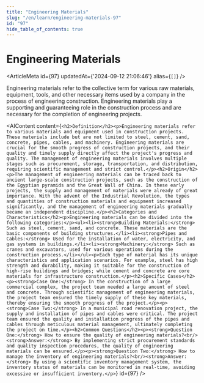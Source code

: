 ```yaml
---
title: "Engineering Materials"
slug: "/en/learn/engineering-materials-97"
id: "97"
hide_table_of_contents: true
---
```



# Engineering Materials

<ArticleMeta id={97} updatedAt={'2024-09-12 21:06:46'} alias={`[]`} />
<div className='border-solid border-b border-t-0 my-4 border-[var(--ifm-color-gray-300)]' />

Engineering materials refer to the collective term for various raw materials, equipment, tools, and other necessary items used by a company in the process of engineering construction. Engineering materials play a supporting and guaranteeing role in the construction process and are necessary for the completion of engineering projects.

<AIContent content={`<h2>Definition</h2><p>Engineering materials refer to various materials and equipment used in construction projects. These materials include but are not limited to steel, cement, sand, concrete, pipes, cables, and machinery. Engineering materials are crucial for the smooth progress of construction projects, and their quality and timely supply directly affect the project's progress and quality. The management of engineering materials involves multiple stages such as procurement, storage, transportation, and distribution, requiring scientific management and strict control.</p><h2>Origin</h2><p>The management of engineering materials can be traced back to ancient large-scale construction projects, such as the construction of the Egyptian pyramids and the Great Wall of China. In these early projects, the supply and management of materials were already of great importance. With the advent of the Industrial Revolution, the types and quantities of construction materials and equipment increased significantly, and the management of engineering materials gradually became an independent discipline.</p><h2>Categories and Characteristics</h2><p>Engineering materials can be divided into the following categories:</p><ul><li><strong>Building Materials:</strong> Such as steel, cement, sand, and concrete. These materials are the basic components of building structures.</li><li><strong>Pipes and Cables:</strong> Used for the installation of water, electricity, and gas systems in buildings.</li><li><strong>Machinery:</strong> Such as cranes and excavators, used for various operations during the construction process.</li></ul><p>Each type of material has its unique characteristics and application scenarios. For example, steel has high strength and durability, making it suitable for the construction of high-rise buildings and bridges; while cement and concrete are core materials for infrastructure construction.</p><h2>Specific Cases</h2><p><strong>Case One:</strong> In the construction of a large commercial complex, the project team needed a large amount of steel and concrete. Through scientific management of engineering materials, the project team ensured the timely supply of these key materials, thereby ensuring the smooth progress of the project.</p><p><strong>Case Two:</strong> In a municipal road renovation project, the supply and installation of pipes and cables were critical. The project team ensured the quality and installation progress of the pipes and cables through meticulous material management, ultimately completing the project on time.</p><h2>Common Questions</h2><p><strong>Question One:</strong> How to ensure the quality of engineering materials?<br/><strong>Answer:</strong> By implementing strict procurement standards and quality inspection procedures, the quality of engineering materials can be ensured.</p><p><strong>Question Two:</strong> How to manage the inventory of engineering materials?<br/><strong>Answer:</strong> By using a scientific inventory management system, the inventory status of materials can be monitored in real-time, avoiding excessive or insufficient inventory.</p>`} id={97} />
